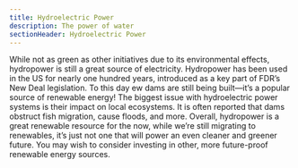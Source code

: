 ```yaml
---
title: Hydroelectric Power
description: The power of water
sectionHeader: Hydroelectric Power
---
```


While not as green as other initiatives due to its environmental effects,
hydropower is still a great source of electricity.
Hydropower has been used in the US for nearly one hundred years, introduced as a key part of FDR’s New Deal legislation.
To this day ew dams are still being built—it’s a popular source of renewable energy!
The biggest issue with hydroelectric power systems is their impact on local ecosystems.
It is often reported that dams obstruct fish migration, cause floods, and more.
Overall, hydropower is a great renewable resource for the now, while we’re still migrating to renewables,
it’s just not one that will power an even cleaner and greener future.
You may wish to consider investing in other, more future-proof renewable energy sources.

